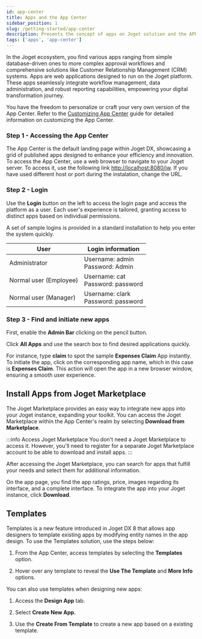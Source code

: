 ```yaml
---
id: app-center
title: Apps and the App Center
sidebar_position: 1
slug: /getting-started/app-center
description: Presents the concept of apps on Joget solution and the APP center
tags: ['apps', 'app-center']
---
```



In the Joget ecosystem, you find various apps ranging from simple database-driven ones to more complex approval workflows and comprehensive solutions like Customer Relationship Management (CRM) systems. Apps are web applications designed to run on the Joget platform. These apps seamlessly integrate workflow management, data administration, and robust reporting capabilities, empowering your digital transformation journey.

You have the freedom to personalize or craft your very own version of the App Center. Refer to the [Customizing App Center](https://dev.joget.org/community/display/DX8/Customizing+App+Center) guide for detailed information on customizing the App Center.

### Step 1 - Accessing the App Center

The App Center is the default landing page within Joget DX, showcasing a grid of published apps designed to enhance your efficiency and innovation. To access the App Center, use a web browser to navigate to your Joget server. To access it, use the following link [http://localhost:8080/jw](http://localhost:8080/jw). If you have used different host or port during the instalation, change the URL.

### Step 2 - Login

Use the **Login** button on the left to access the login page and access the platform as a user. Each user's experience is tailored, granting access to distinct apps based on individual permissions.

<Images
  imgURL="https://ajeuwbhvhr.cloudimg.io/colony-recorder.s3.amazonaws.com/files/2023-08-28/e4f87c87-a7d8-4ce4-aa03-f987b395c5eb/ascreenshot.jpeg?tl_px=0,0&br_px=1075,600&force_format=png&wat_scale=95&wat=1&wat_opacity=0.7&wat_gravity=northwest&wat_url=https://colony-recorder.s3.us-west-1.amazonaws.com/images/watermarks/FB923C_standard.png&wat_pad=52,195"
  alt="Login into the app center"
  wSize="75%"
/>

A set of sample logins is provided in a standard installation to help you enter the system quickly.

<table>
  <thead>
    <tr>
      <th>User</th>
      <th>Login information</th>
    </tr>
  </thead>
  <tbody>
    <tr>
      <td>Administrator</td>
      <td>
        Username: admin <br /> Password: Admin
      </td>
    </tr>
    <tr>
      <td>Normal user (Employee)</td>
      <td>
        Username: cat <br /> Password: password
      </td>
    </tr>
    <tr>
      <td>Normal user (Manager)</td>
      <td>
        Username: clark <br /> Password: password
      </td>
    </tr>
  </tbody>
</table>

### Step 3 - Find and initiate new apps

First, enable the **Admin Bar** clicking on the pencil button.

<Images
  imgURL="https://ajeuwbhvhr.cloudimg.io/colony-recorder.s3.amazonaws.com/files/2023-08-28/e03ad20e-d60e-4361-80d4-78c080fb6a36/ascreenshot.jpeg?tl_px=844,370&br_px=1920,971&force_format=png&wat_scale=95&wat=1&wat_opacity=0.7&wat_gravity=northwest&wat_url=https://colony-recorder.s3.us-west-1.amazonaws.com/images/watermarks/FB923C_standard.png&wat_pad=987,516"
  alt="Login into the app center"
  wSize="75%"
/>

Click **All Apps** and use the search box to find desired applications quickly.

<Images
  imgURL="https://ajeuwbhvhr.cloudimg.io/colony-recorder.s3.amazonaws.com/files/2023-08-28/fc54b17b-bf84-4fa3-ae43-ae31c3924633/ascreenshot.jpeg?tl_px=0,370&br_px=1075,971&force_format=png&wat_scale=95&wat=1&wat_opacity=0.7&wat_gravity=northwest&wat_url=https://colony-recorder.s3.us-west-1.amazonaws.com/images/watermarks/FB923C_standard.png&wat_pad=280,550"
  alt="Login into the app center"
  wSize="75%"
/>

For instance, type **claim** to spot the sample **Expenses Claim** App instantly. To initiate the app, click on the corresponding app name, which in this case is **Expenses Claim**. This action will open the app in a new browser window, ensuring a smooth user experience.

<Images
  imgURL="https://ajeuwbhvhr.cloudimg.io/colony-recorder.s3.amazonaws.com/files/2023-08-28/29ce03df-b080-4ac6-9072-25f489676eda/ascreenshot.jpeg?tl_px=0,0&br_px=1075,600&force_format=png&wat_scale=95&wat=1&wat_opacity=0.7&wat_gravity=northwest&wat_url=https://colony-recorder.s3.us-west-1.amazonaws.com/images/watermarks/FB923C_standard.png&wat_pad=390,217"
  alt="Login into the app center"
  wSize="75%"
/>

## Install Apps from Joget Marketplace

The Joget Marketplace provides an easy way to integrate new apps into your Joget instance, expanding your toolkit. You can access the Joget Marketplace within the App Center's realm by selecting **Download from Marketplace**.

<Images
  imgURL="https://ajeuwbhvhr.cloudimg.io/colony-recorder.s3.amazonaws.com/files/2023-08-28/3f40438d-bb65-456c-8c20-4bccc0921dd4/ascreenshot.jpeg?tl_px=604,95&br_px=1679,696&force_format=png&wat_scale=95&wat=1&wat_opacity=0.7&wat_gravity=northwest&wat_url=https://colony-recorder.s3.us-west-1.amazonaws.com/images/watermarks/FB923C_standard.png&wat_pad=502,265"
  wSize="75%"
/>

:::info Access Joget Marketplace
You don't need a Joget Marketplace to access it. However, you'll need to register for a separate Joget Marketplace account to be able to download and install apps.
:::

After accessing the Joget Marketplace, you can search for apps that fulfill your needs and select them for additional information.

<Images
  imgURL="https://ajeuwbhvhr.cloudimg.io/colony-recorder.s3.amazonaws.com/files/2023-08-28/974b27ec-5c7c-4357-b4c3-383d1745746f/ascreenshot.jpeg?tl_px=102,42&br_px=1177,643&force_format=png&wat_scale=95&wat=1&wat_opacity=0.7&wat_gravity=northwest&wat_url=https://colony-recorder.s3.us-west-1.amazonaws.com/images/watermarks/FB923C_standard.png&wat_pad=502,265"
  wSize="75%"
/>

On the app page, you find the app ratings, price, images regarding its interface, and a complete interface. To integrate the app into your Joget instance, click **Download**.

<Images
  imgURL="https://ajeuwbhvhr.cloudimg.io/colony-recorder.s3.amazonaws.com/files/2023-08-28/1c6dbe63-610e-41de-8517-3e09f78faae6/ascreenshot.jpeg?tl_px=0,259&br_px=1075,860&force_format=png&wat_scale=95&wat=1&wat_opacity=0.7&wat_gravity=northwest&wat_url=https://colony-recorder.s3.us-west-1.amazonaws.com/images/watermarks/FB923C_standard.png&wat_pad=262,265"
  wSize="75%"
/>

## Templates

Templates is a new feature introduced in Joget DX 8 that allows app designers to template existing apps by modifying entity names in the app design. To use the Templates solution, use the steps below:

1. From the App Center, access templates by selecting the **Templates** option.

<Images
  imgURL="https://ajeuwbhvhr.cloudimg.io/colony-recorder.s3.amazonaws.com/files/2023-08-28/7c9fc60d-85bb-4245-a50f-e2fa4871c9e7/ascreenshot.jpeg?tl_px=0,201&br_px=859,682&force_format=png&width=860&wat_scale=76&wat=1&wat_opacity=0.7&wat_gravity=northwest&wat_url=https://colony-recorder.s3.us-west-1.amazonaws.com/images/watermarks/FB923C_standard.png&wat_pad=44,212"
  wSize="75%"
/>

2. Hover over any template to reveal the **Use The Template** and **More Info** options.

<Images
  imgURL="https://ajeuwbhvhr.cloudimg.io/colony-recorder.s3.amazonaws.com/files/2023-08-28/46553575-81f8-46cc-aff8-20e2b9c8f4ff/ascreenshot.jpeg?tl_px=0,230&br_px=859,711&force_format=png&width=860&wat_scale=76&wat=1&wat_opacity=0.7&wat_gravity=northwest&wat_url=https://colony-recorder.s3.us-west-1.amazonaws.com/images/watermarks/FB923C_standard.png&wat_pad=321,212"
  wSize="75%"
/>

You can also use templates when designing new apps:

1. Access the **Design App** tab.

<Images
  imgURL="https://ajeuwbhvhr.cloudimg.io/colony-recorder.s3.amazonaws.com/files/2023-08-28/03a2aae5-4919-4a0e-8fbc-430d3c16ab5c/ascreenshot.jpeg?tl_px=0,115&br_px=859,596&force_format=png&width=860&wat_scale=76&wat=1&wat_opacity=0.7&wat_gravity=northwest&wat_url=https://colony-recorder.s3.us-west-1.amazonaws.com/images/watermarks/FB923C_standard.png&wat_pad=35,212"
  wSize="75%"
/>

2. Select **Create New App.**

<Images
  imgURL="https://ajeuwbhvhr.cloudimg.io/colony-recorder.s3.amazonaws.com/files/2023-08-28/d234beda-5d16-4ae4-b29e-83cf52e99cfc/ascreenshot.jpeg?tl_px=459,407&br_px=1319,888&force_format=png&width=860&wat_scale=76&wat=1&wat_opacity=0.7&wat_gravity=northwest&wat_url=https://colony-recorder.s3.us-west-1.amazonaws.com/images/watermarks/FB923C_standard.png&wat_pad=402,212"
  wSize="75%"
/>

3. Use the **Create From Template** to create a new app based on a existing template.

<Images
  imgURL="https://ajeuwbhvhr.cloudimg.io/colony-recorder.s3.amazonaws.com/files/2023-08-28/875a5660-2b58-4645-ae5f-2fc76ef28a51/user_cropped_screenshot.jpeg?tl_px=188,72&br_px=1048,552&force_format=png&width=860"
  wSize="75%"
/>
